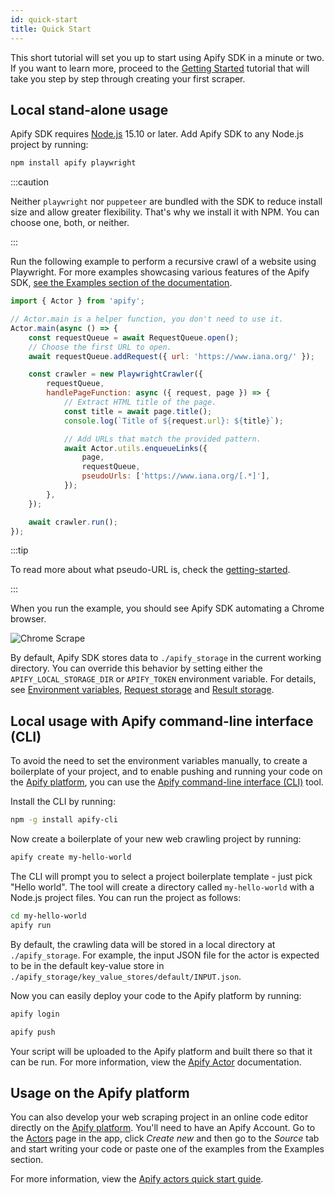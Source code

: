 ```yaml
---
id: quick-start
title: Quick Start
---
```



This short tutorial will set you up to start using Apify SDK in a minute or two.
If you want to learn more, proceed to the [Getting Started](../guides/getting-started)
tutorial that will take you step by step through creating your first scraper.

## Local stand-alone usage

Apify SDK requires [Node.js](https://nodejs.org/en/) 15.10 or later.
Add Apify SDK to any Node.js project by running:

```bash
npm install apify playwright
```

:::caution

Neither `playwright` nor `puppeteer` are bundled with the SDK to reduce install size and allow greater
flexibility. That's why we install it with NPM. You can choose one, both, or neither.

:::

Run the following example to perform a recursive crawl of a website using Playwright. For more examples showcasing various features of the Apify SDK,
[see the Examples section of the documentation](../examples/crawl-multiple-urls).

```javascript title="src/main.js"
import { Actor } from 'apify';

// Actor.main is a helper function, you don't need to use it.
Actor.main(async () => {
    const requestQueue = await RequestQueue.open();
    // Choose the first URL to open.
    await requestQueue.addRequest({ url: 'https://www.iana.org/' });

    const crawler = new PlaywrightCrawler({
        requestQueue,
        handlePageFunction: async ({ request, page }) => {
            // Extract HTML title of the page.
            const title = await page.title();
            console.log(`Title of ${request.url}: ${title}`);

            // Add URLs that match the provided pattern.
            await Actor.utils.enqueueLinks({
                page,
                requestQueue,
                pseudoUrls: ['https://www.iana.org/[.*]'],
            });
        },
    });

    await crawler.run();
});
```

:::tip

To read more about what pseudo-URL is, check the [getting-started](getting-started#introduction-to-pseudo-urls).

:::

When you run the example, you should see Apify SDK automating a Chrome browser.

![Chrome Scrape](/img/chrome_scrape.gif)

By default, Apify SDK stores data to `./apify_storage` in the current working directory. You can override this behavior by setting either the
`APIFY_LOCAL_STORAGE_DIR` or `APIFY_TOKEN` environment variable. For details, see [Environment variables](../guides/environment-variables), [Request storage](../guides/request-storage) and [Result storage](../guides/result-storage).

## Local usage with Apify command-line interface (CLI)

To avoid the need to set the environment variables manually, to create a boilerplate of your project, and to enable pushing and running your code on
the [Apify platform](../guides/apify-platform), you can use the [Apify command-line interface (CLI)](https://github.com/apify/apify-cli) tool.

Install the CLI by running:

```bash
npm -g install apify-cli
```

Now create a boilerplate of your new web crawling project by running:

```bash
apify create my-hello-world
```

The CLI will prompt you to select a project boilerplate template - just pick "Hello world". The tool will create a directory called `my-hello-world`
with a Node.js project files. You can run the project as follows:

```bash
cd my-hello-world
apify run
```

By default, the crawling data will be stored in a local directory at `./apify_storage`. For example, the input JSON file for the actor is expected to
be in the default key-value store in `./apify_storage/key_value_stores/default/INPUT.json`.

Now you can easily deploy your code to the Apify platform by running:

```bash
apify login
```

```bash
apify push
```

Your script will be uploaded to the Apify platform and built there so that it can be run. For more information, view the
[Apify Actor](https://docs.apify.com/cli) documentation.

## Usage on the Apify platform

You can also develop your web scraping project in an online code editor directly on the [Apify platform](../guides/apify-platform).
You'll need to have an Apify Account. Go to the [Actors](https://console.apify.com/actors) page in the app, click <i>Create new</i>
and then go to the <i>Source</i> tab and start writing your code or paste one of the examples from the Examples section.

For more information, view the [Apify actors quick start guide](https://docs.apify.com/actor/quick-start).
